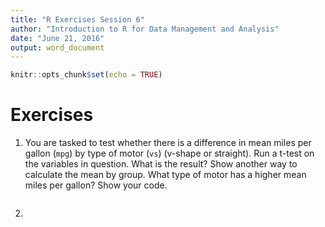 ```yaml
---
title: "R Exercises Session 6"
author: "Introduction to R for Data Management and Analysis"
date: "June 21, 2016"
output: word_document
---
```


```r
knitr::opts_chunk$set(echo = TRUE)
```

# Exercises

1. You are tasked to test whether there is a difference in mean miles per gallon (`mpg`) by type of motor (`vs`) (v-shape or straight). Run a t-test on the variables in question. What is the result? Show another way to calculate the mean by group. What type of motor has a higher mean miles per gallon? Show your code.

```r

```

2. 
